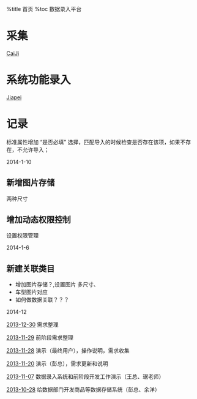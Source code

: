 %title 首页
%toc 数据录入平台 

=采集=
[[CaiJi]] 

= 系统功能录入 =
[[Jiapei]]

= 记录 =
标准属性增加 “是否必填” 选择，匹配导入的时候检查是否存在该项，如果不存在，不允许导入；

2014-1-10
==新增图片存储==
两种尺寸
==增加动态权限控制==
设置权限管理

2014-1-6
== 新建关联类目 ==
* 增加图片存储？,设置图片 多尺寸、
* 车型图片对应
* 如何做数据关联？？？




2014-12

[[2013-12-30]] 需求整理

[[2013-11-29]] 前阶段需求整理

[[2013-11-28]] 演示（最终用户），操作说明，需求收集

[[2013-11-20]] 演示（彭总），需求更新和说明

[[2013-11-07]] 数据录入系统和前阶段开发工作演示（王总、琚老师）

[[2013-10-28]] 给数据部门开发商品等数据存储系统（彭总、余洋） 


